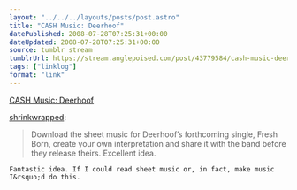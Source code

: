 ```yaml
---
layout: "../../../layouts/posts/post.astro"
title: "CASH Music: Deerhoof"
datePublished: 2008-07-28T07:25:31+00:00
dateUpdated: 2008-07-28T07:25:31+00:00
source: tumblr stream
tumblrUrl: https://stream.anglepoised.com/post/43779584/cash-music-deerhoof
tags: ["linklog"]
format: "link"
---
```


[CASH Music: Deerhoof][1]

[shrinkwrapped](http://tumblefeed.thair.net/post/43741119/cash-music-deerhoof):

> Download the sheet music for Deerhoof’s forthcoming single, Fresh Born, create your own interpretation and share it with the band before they release theirs. Excellent idea.

    Fantastic idea. If I could read sheet music or, in fact, make music I&rsquo;d do this.

[1]: http://deerhoof.cashmusic.org/
